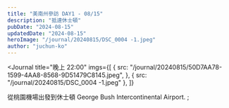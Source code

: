 ```yaml
---
title: "美南州參訪 DAY1 - 08/15"
description: "抵達休士頓"
pubDate: "2024-08-15"
updatedDate: "2024-08-15"
heroImage: "/journal/20240815/DSC_0004 -1.jpeg"
author: "juchun-ko"
---
```



<Journal
  title="晚上 22:00"
  imgs={[
    {
      src: "/journal/20240815/50D7AA78-1599-4AA8-8568-9D51479C8145.jpeg",
    },
    { src: "/journal/20240815/DSC_0004 -1.jpeg" },
  ]}
>
  從桃園機場出發到休士頓 George Bush Intercontinental Airport.
</Journal>
;
